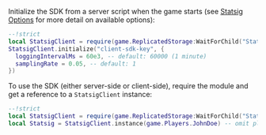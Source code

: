 Initialize the SDK from a server script when the game starts (see [Statsig Options](#statsig-options) for more detail on available options):

```lua
--!strict
local StatsigClient = require(game.ReplicatedStorage:WaitForChild("Statsig"))
StatsigClient.initialize("client-sdk-key", {
  loggingIntervalMs = 60e3, -- default: 60000 (1 minute)
  samplingRate = 0.05, -- default: 1
})
```

To use the SDK (either server-side or client-side), require the module and get a reference to a `StatsigClient` instance:

```lua
--!strict
local StatsigClient = require(game.ReplicatedStorage:WaitForChild("Statsig"))
local Statsig = StatsigClient.instance(game.Players.JohnDoe) -- omit player argument client-side
```
